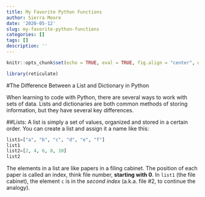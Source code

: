 ```yaml
---
title: My Favorite Python Functions
author: Sierra Moore
date: '2020-05-12'
slug: my-favorite-python-functions
categories: []
tags: []
description: ''
---
```

```r
knitr::opts_chunk$set(echo = TRUE, eval = TRUE, fig.align = "center", warning = F, message = F, R.options=list(max.print=100))
```
```r
library(reticulate)
```
#The Difference Between a List and Dictionary in Python

When learning to code with Python, there are several ways to work with sets of data. Lists and dictionaries are both common methods of storing information, but they have several key differences. 

##Lists:
A list is simply a set of values, organized and stored in a certain order.
You can create a list and assign it a name like this:
```python
list1=["a", "b", "c", "d", "e", "f"]
list1
list2=[2, 4, 6, 8, 10]
list2
```
The elements in a list are like papers in a filing cabinet. The position of each paper is called an index, think file number, __starting with 0__. In `list1` (the file cabinet), the element `c` is in the *second index* (a.k.a. file #2, to continue the analogy). 
